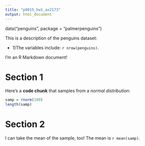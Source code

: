 ```yaml
---
title: "p8015_hw1_ax2173"
output: html_document
---
```


data("penguins", package = "palmerpenguins")

This is a description of the penguins dataset: 
 
 * 1)The variables include: `r nrow(penguins)`.











I'm an R Markdown document! 

# Section 1

Here's a **code chunk** that samples from 
a _normal distribution_:

```r
samp = rnorm(100)
length(samp)
```

# Section 2

I can take the mean of the sample, too!
The mean is `r mean(samp)`.